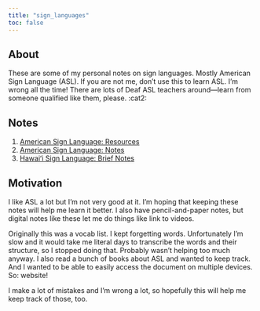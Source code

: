 ```yaml
---
title: "sign_languages"
toc: false
---
```


## About

These are some of my personal notes on sign languages. Mostly American Sign Language (ASL). If you are not me, don't use this to learn ASL. I'm wrong all the time! There are lots of Deaf ASL teachers around---learn from someone qualified like them, please. :cat2:

## Notes

1. [American Sign Language: Resources](resources.qmd)
2. [American Sign Language: Notes]()
3. [Hawaiʻi Sign Language: Brief Notes](hsl.qmd)

## Motivation

I like ASL a lot but I'm not very good at it. I'm hoping that keeping these notes will help me learn it better. I also have pencil-and-paper notes, but digital notes like these let me do things like link to videos.

Originally this was a vocab list. I kept forgetting words. Unfortunately I'm slow and it would take me literal days to transcribe the words and their structure, so I stopped doing that. Probably wasn't helping too much anyway. I also read a bunch of books about ASL and wanted to keep track. And I wanted to be able to easily access the document on multiple devices. So: website!

I make a lot of mistakes and I'm wrong a lot, so hopefully this will help me keep track of those, too.

<!-- ## Really Cool Things About ASL

1. The 3D structure! Verbal language is 1D + time---it's linear and can only move in one dimension. You can show things in 3D space in ASL which I really like. I'm not great at it but hopefully I'll get better at it.^[[Dragon](https://thatdeafguy.com/2012-10-18/). :dragon: ]
2. Exception: Fingerspelling is linear.
3. -->